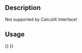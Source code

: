 <languages/>
<translate>

<!--T:9-->
{{VeryImportantMessage|Obsolete ({{VersionPlus|1.0}}).}}

<!--T:5-->
{{Docnav
|
|
|[[FEM_Workbench|FEM]]
|
|
|IconC=Workbench_FEM.svg
}}

<!--T:1-->
{{GuiCommand
|Name=FEM ConstraintPulley
|MenuLocation=Model → Constraints without solver → Constraint pulley
|Workbenches=[[FEM_Workbench|FEM]]
}}

==Description== <!--T:2-->

<!--T:4-->
Not supported by CalculiX Interface! 

==Usage== <!--T:3-->


<!--T:6-->
{{Docnav
|
|
|[[FEM_Workbench|FEM]]
|
|
|IconC=Workbench_FEM.svg
}}

</translate>
{{FEM Tools navi{{#translation:}}}}
{{Userdocnavi{{#translation:}}}}